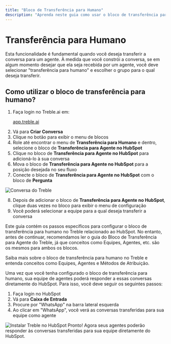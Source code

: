 ```yaml
---
title: "Bloco de Transferência para Humano"
description: "Aprenda neste guia como usar o bloco de transferência para humano no Treble. Este bloco permite que suas conversas sejam transferidas para um agente humano. Sua equipe de agentes poderá responder a essas conversas diretamente do HubSpot."
---
```


# Transferência para Humano

Esta funcionalidade é fundamental quando você deseja transferir a conversa para um agente. À medida que você constrói a conversa, se em algum momento desejar que ela seja recebida por um agente, você deve selecionar "transferência para humano" e escolher o grupo para o qual deseja transferir.

## Como utilizar o bloco de transferência para humano?

1. Faça login no Treble.ai em: <a class="article-link" href="https://app.treble.ai"><p>app.treble.ai</p><Icon icon="arrow-up-right-from-square" iconType="solid" /></a>
2. Vá para **Criar Conversa**
3. Clique no botão <Icon icon="square-plus" iconType="solid" /> para exibir o menu de blocos
4. Role até encontrar o menu de **Transferência para Humano** e dentro, selecione o bloco de **Transferência para Agente no HubSpot**
5. Clique no bloco de **Transferência para Agente no HubSpot** para adicioná-lo à sua conversa
6. Mova o bloco de **Transferência para Agente no HubSpot** para a posição desejada no seu fluxo
7. Conecte o bloco de **Transferência para Agente no HubSpot** com o bloco de **Pergunta**

<img src="/images/human-transfer-1.gif" alt="Conversa do Treble" />

8. Depois de adicionar o bloco de **Transferência para Agente no HubSpot**, clique duas vezes no bloco para exibir o menu de configuração
9. Você poderá selecionar a equipe para a qual deseja transferir a conversa

Este guia contém os passos específicos para configurar o bloco de transferência para humano no Treble relacionado ao HubSpot. No entanto, antes de continuar, recomendamos ler o guia do Bloco de Transferência para Agente do Treble, já que conceitos como Equipes, Agentes, etc. são os mesmos para ambos os blocos.

<Card title="Transferência para Humano" horizontal icon="diagram-next" href="/pt/docs/build-with-treble/blocks/agent">
  Saiba mais sobre o bloco de transferência para humano no Treble e entenda conceitos como Equipes, Agentes e Métodos de Atribuição.
</Card>

Uma vez que você tenha configurado o bloco de transferência para humano, sua equipe de agentes poderá responder a essas conversas diretamente do HubSpot. Para isso, você deve seguir os seguintes passos:

1. Faça login no HubSpot
2. Vá para **Caixa de Entrada**
3. Procure por "WhatsApp" na barra lateral esquerda
4. Ao clicar em "WhatsApp", você verá as conversas transferidas para sua equipe como agente

<img src="/images/install-hs-12.gif" alt="Instalar Treble no HubSpot" />

<Check>
Pronto! Agora seus agentes poderão responder às conversas transferidas para sua equipe diretamente do HubSpot.
</Check> 